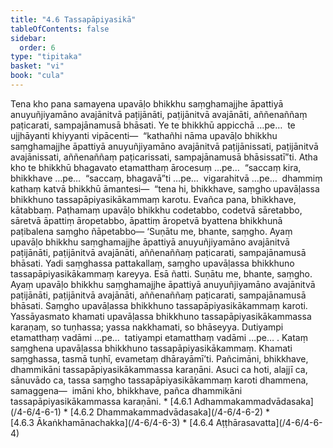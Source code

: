 ```yaml
---
title: "4.6 Tassapāpiyasikā"
tableOfContents: false
sidebar:
  order: 6
type: "tipitaka"
basket: "vi"
book: "cula"
---
```



<DynamicBreadcrumb />

<Division number="205" book="cula">

<Paragraph number="855" book="cula">
Tena kho pana samayena upavāḷo bhikkhu saṃghamajjhe āpattiyā anuyuñjiyamāno avajānitvā paṭijānāti, paṭijānitvā avajānāti, aññenaññaṃ paṭicarati, sampajānamusā bhāsati. Ye te bhikkhū appicchā …pe…  te ujjhāyanti khiyyanti vipācenti—  “kathañhi nāma upavāḷo bhikkhu saṃghamajjhe āpattiyā anuyuñjiyamāno avajānitvā paṭijānissati, paṭijānitvā avajānissati, aññenaññaṃ paṭicarissati, sampajānamusā bhāsissatī”ti. Atha kho te bhikkhū bhagavato etamatthaṃ ārocesuṃ …pe…  “saccaṃ kira, bhikkhave …pe…  “saccaṃ, bhagavā”ti …pe…  vigarahitvā …pe…  dhammiṃ kathaṃ katvā bhikkhū āmantesi—  “tena hi, bhikkhave, saṃgho upavāḷassa bhikkhuno tassapāpiyasikākammaṃ karotu. Evañca pana, bhikkhave, kātabbaṃ. Paṭhamaṃ upavāḷo bhikkhu codetabbo, codetvā sāretabbo, sāretvā āpattiṃ āropetabbo, āpattiṃ āropetvā byattena bhikkhunā paṭibalena saṃgho ñāpetabbo—


</Paragraph>

</Division>
<Division number="206" book="cula">

<Paragraph number="856" book="cula">
‘Suṇātu me, bhante, saṃgho. Ayaṃ upavāḷo bhikkhu saṃghamajjhe āpattiyā anuyuñjiyamāno avajānitvā paṭijānāti, paṭijānitvā avajānāti, aññenaññaṃ paṭicarati, sampajānamusā bhāsati. Yadi saṃghassa pattakallaṃ, saṃgho upavāḷassa bhikkhuno tassapāpiyasikākammaṃ kareyya. Esā ñatti.


</Paragraph>

<Paragraph number="857" book="cula">
Suṇātu me, bhante, saṃgho. Ayaṃ upavāḷo bhikkhu saṃghamajjhe āpattiyā anuyuñjiyamāno avajānitvā paṭijānāti, paṭijānitvā avajānāti, aññenaññaṃ paṭicarati, sampajānamusā bhāsati. Saṃgho upavāḷassa bhikkhuno tassapāpiyasikākammaṃ karoti. Yassāyasmato khamati upavāḷassa bhikkhuno tassapāpiyasikākammassa karaṇaṃ, so tuṇhassa; yassa nakkhamati, so bhāseyya.


</Paragraph>

<Paragraph number="858" book="cula">
Dutiyampi etamatthaṃ vadāmi …pe…  tatiyampi etamatthaṃ vadāmi …pe… .


</Paragraph>

<Paragraph number="859" book="cula">
Kataṃ saṃghena upavāḷassa bhikkhuno tassapāpiyasikākammaṃ. Khamati saṃghassa, tasmā tuṇhī, evametaṃ dhārayāmī’ti.


</Paragraph>

</Division>
<Division number="207" book="cula">

<Paragraph number="860" book="cula">
Pañcimāni, bhikkhave, dhammikāni tassapāpiyasikākammassa karaṇāni. Asuci ca hoti, alajjī ca, sānuvādo ca, tassa saṃgho tassapāpiyasikākammaṃ karoti dhammena, samaggena—  imāni kho, bhikkhave, pañca dhammikāni tassapāpiyasikākammassa karaṇāni.

</Paragraph>
</Division>

<TableOfContents book="cula" section="4.6">
* [4.6.1 Adhammakammadvādasaka](/4-6/4-6-1)
* [4.6.2 Dhammakammadvādasaka](/4-6/4-6-2)
* [4.6.3 Ākaṅkhamānachakka](/4-6/4-6-3)
* [4.6.4 Aṭṭhārasavatta](/4-6/4-6-4)
</TableOfContents>